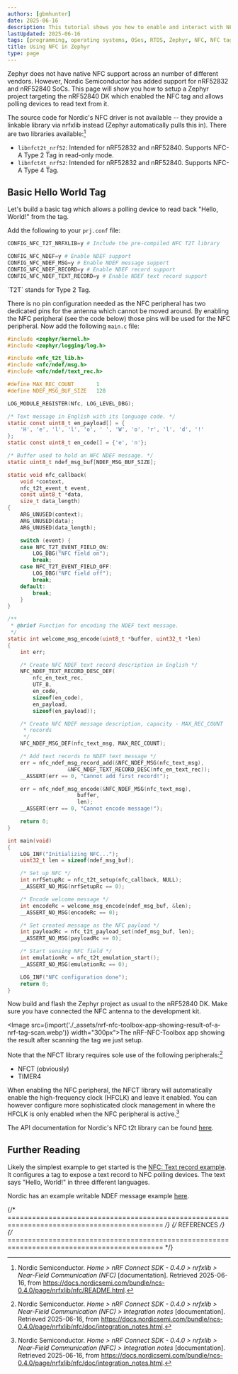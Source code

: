 ```yaml
---
authors: [gbmhunter]
date: 2025-06-16
description: This tutorial shows you how to enable and interact with NFC tags in the Zephyr RTOS.
lastUpdated: 2025-06-16
tags: [programming, operating systems, OSes, RTOS, Zephyr, NFC, NFC tags]
title: Using NFC in Zephyr
type: page
---
```


<WarningIsNotes />

Zephyr does not have native NFC support across an number of different vendors. However, Nordic Semiconductor has added support for nRF52832 and nRF52840 SoCs. This page will show you how to setup a Zephyr project targeting the nRF52840 DK which enabled the NFC tag and allows polling devices to read text from it.

The source code for Nordic's NFC driver is not available -- they provide a linkable library via nrfxlib instead (Zephyr automatically pulls this in). There are two libraries available:[^nordic-semi-nrfxlib-nfc]

* `libnfct2t_nrf52`: Intended for nRF52832 and nRF52840. Supports NFC-A Type 2 Tag in read-only mode.
* `libnfct4t_nrf52`: Intended for nRF52832 and nRF52840. Supports NFC-A Type 4 Tag.

## Basic Hello World Tag

Let's build a basic tag which allows a polling device to read back "Hello, World!" from the tag.

Add the following to your `prj.conf` file:

```python title="prj.conf"
CONFIG_NFC_T2T_NRFXLIB=y # Include the pre-compiled NFC T2T library

CONFIG_NFC_NDEF=y # Enable NDEF support
CONFIG_NFC_NDEF_MSG=y # Enable NDEF message support
CONFIG_NFC_NDEF_RECORD=y # Enable NDEF record support
CONFIG_NFC_NDEF_TEXT_RECORD=y # Enable NDEF text record support
```

<Aside type="tip">
`T2T` stands for Type 2 Tag.
</Aside>

There is no pin configuration needed as the NFC peripheral has two dedicated pins for the antenna which cannot be moved around. By enabling the NFC peripheral (see the code below) those pins will be used for the NFC peripheral. Now add the following `main.c` file:

```c title="main.c"
#include <zephyr/kernel.h>
#include <zephyr/logging/log.h>

#include <nfc_t2t_lib.h>
#include <nfc/ndef/msg.h>
#include <nfc/ndef/text_rec.h>

#define MAX_REC_COUNT       1
#define NDEF_MSG_BUF_SIZE   128

LOG_MODULE_REGISTER(Nfc, LOG_LEVEL_DBG);

/* Text message in English with its language code. */
static const uint8_t en_payload[] = {
    'H', 'e', 'l', 'l', 'o', ' ', 'W', 'o', 'r', 'l', 'd', '!'
};
static const uint8_t en_code[] = {'e', 'n'};

/* Buffer used to hold an NFC NDEF message. */
static uint8_t ndef_msg_buf[NDEF_MSG_BUF_SIZE];

static void nfc_callback(
    void *context,
    nfc_t2t_event_t event,
    const uint8_t *data,
    size_t data_length)
{
    ARG_UNUSED(context);
    ARG_UNUSED(data);
    ARG_UNUSED(data_length);

    switch (event) {
    case NFC_T2T_EVENT_FIELD_ON:
        LOG_DBG("NFC field on");
        break;
    case NFC_T2T_EVENT_FIELD_OFF:
        LOG_DBG("NFC field off");
        break;
    default:
        break;
    }
}

/**
 * @brief Function for encoding the NDEF text message.
 */
static int welcome_msg_encode(uint8_t *buffer, uint32_t *len)
{
    int err;

    /* Create NFC NDEF text record description in English */
    NFC_NDEF_TEXT_RECORD_DESC_DEF(
        nfc_en_text_rec,
        UTF_8,
        en_code,
        sizeof(en_code),
        en_payload,
        sizeof(en_payload));

    /* Create NFC NDEF message description, capacity - MAX_REC_COUNT
     * records
     */
    NFC_NDEF_MSG_DEF(nfc_text_msg, MAX_REC_COUNT);

    /* Add text records to NDEF text message */
    err = nfc_ndef_msg_record_add(&NFC_NDEF_MSG(nfc_text_msg),
                   &NFC_NDEF_TEXT_RECORD_DESC(nfc_en_text_rec));
    __ASSERT(err == 0, "Cannot add first record!");

    err = nfc_ndef_msg_encode(&NFC_NDEF_MSG(nfc_text_msg),
                      buffer,
                      len);
    __ASSERT(err == 0, "Cannot encode message!");

    return 0;
}

int main(void)
{
    LOG_INF("Initializing NFC...");
    uint32_t len = sizeof(ndef_msg_buf);

    /* Set up NFC */
    int nrfSetupRc = nfc_t2t_setup(nfc_callback, NULL);
    __ASSERT_NO_MSG(nrfSetupRc == 0);

    /* Encode welcome message */
    int encodeRc = welcome_msg_encode(ndef_msg_buf, &len);
    __ASSERT_NO_MSG(encodeRc == 0);

    /* Set created message as the NFC payload */
    int payloadRc = nfc_t2t_payload_set(ndef_msg_buf, len);
    __ASSERT_NO_MSG(payloadRc == 0);

    /* Start sensing NFC field */
    int emulationRc = nfc_t2t_emulation_start();
    __ASSERT_NO_MSG(emulationRc == 0);

    LOG_INF("NFC configuration done");
    return 0;
}
```

Now build and flash the Zephyr project as usual to the nRF52840 DK. Make sure you have connected the NFC antenna to the development kit.

<Image src={import('./_assets/nrf-nfc-toolbox-app-showing-result-of-a-nrf-tag-scan.webp')} width="300px">The nRF-NFC-Toolbox app showing the result after scanning the tag we just setup.</Image>

Note that the NFCT library requires sole use of the following peripherals:[^nordic-semi-nrfxlib-nfc-integration-notes]

* NFCT (obviously)
* TIMER4

When enabling the NFC peripheral, the NFCT library will automatically enable the high-frequency clock (HFCLK) and leave it enabled. You can however configure more sophisticated clock management in where the HFCLK is only enabled when the NFC peripheral is active.[^nordic-semi-nrfxlib-nfc-integration-notes]

The API documentation for Nordic's NFC t2t library can be found [here](https://docs.nordicsemi.com/bundle/ncs-0.4.0/page/nrfxlib/nfc/doc/api.html).

## Further Reading

Likely the simplest example to get started is the [NFC: Text record example](https://github.com/nrfconnect/sdk-nrf/tree/main/samples/nfc/record_text). It configures a tag to expose a text record to NFC polling devices. The text says "Hello, World!" in three different languages.

Nordic has an example writable NDEF message example [here](https://github.com/nrfconnect/sdk-nrf/tree/main/samples/nfc/writable_ndef_msg).

{/* ============================================================================================ */}
{/* REFERENCES */}
{/* ============================================================================================ */}

[^nordic-semi-nrfxlib-nfc-integration-notes]: Nordic Semiconductor. _Home > nRF Connect SDK - 0.4.0 > nrfxlib > Near-Field Communication (NFC) > Integration notes_ [documentation]. Retrieved 2025-06-16, from https://docs.nordicsemi.com/bundle/ncs-0.4.0/page/nrfxlib/nfc/doc/integration_notes.html.
[^nordic-semi-nrfxlib-nfc]: Nordic Semiconductor. _Home > nRF Connect SDK - 0.4.0 > nrfxlib > Near-Field Communication (NFC)_ [documentation]. Retrieved 2025-06-16, from https://docs.nordicsemi.com/bundle/ncs-0.4.0/page/nrfxlib/nfc/README.html.